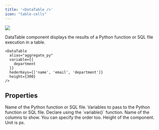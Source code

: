```yaml
---
title: '<DataTable />'
icon: "table-cells"
---
```


<Frame>
  <img src="/assets/images/pages/data-table.jpg" />
</Frame>

DataTable component displays the results of a Python function or SQL file execution in a table.

```tsx
<DataTable 
  alias="aggregate_py" 
  variable={{
    department
  }}
  hederKeys={['name', 'email', 'department']}
  height={300} 
/>
```

## Properties

<ParamField path="alias" type="string" required>
  Name of the Python function or SQL file.
</ParamField>

<ParamField path="varialbes" type="{ [key: string]: Variable }">
  Variables to pass to the Python function or SQL file. Declare using the `variable()` function.
</ParamField>

<ParamField path="headerKeys" type="string[]">
  Name of the columns to show. You can specify the order too.
</ParamField>

<ParamField path="height" type="number">
  Height of the component. Unit is px.
</ParamField>